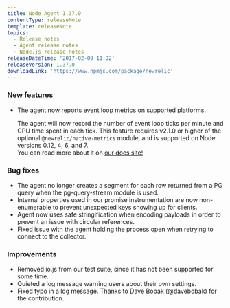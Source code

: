 ```yaml
---
title: Node Agent 1.37.0
contentType: releaseNote
template: releaseNote
topics:
  - Release notes
  - Agent release notes
  - Node.js release notes
releaseDateTime: '2017-02-09 11:02'
releaseVersion: 1.37.0
downloadLink: 'https://www.npmjs.com/package/newrelic'
---
```


### New features

* The agent now reports event loop metrics on supported platforms.

  The agent will now record the number of event loop ticks per minute and CPU time spent in each tick. This feature requires v2.1.0 or higher of the optional `@newrelic/native-metrics` module, and is supported on Node versions 0.12, 4, 6, and 7.  
  You can read more about it on [our docs site!](https://docs.newrelic.com/docs/agents/nodejs-agent/supported-features/node-vm-measurements)

### Bug fixes

* The agent no longer creates a segment for each row returned from a PG query when the pg-query-stream module is used.
* Internal properties used in our promise instrumentation are now non-enumerable to prevent unexpected keys showing up for clients.
* Agent now uses safe stringification when encoding payloads in order to prevent an issue with circular references.
* Fixed issue with the agent holding the process open when retrying to connect to the collector.

### Improvements

* Removed io.js from our test suite, since it has not been supported for some time.
* Quieted a log message warning users about their own settings.
* Fixed typo in a log message. Thanks to Dave Bobak (@davebobak) for the contribution.
